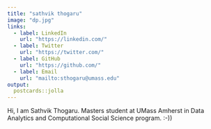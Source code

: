 ```yaml
---
title: "sathvik thogaru"
image: "dp.jpg"
links:
  - label: LinkedIn
    url: "https://linkedin.com/"
  - label: Twitter
    url: "https://twitter.com/"
  - label: GitHub
    url: "https://github.com/"
  - label: Email
    url: "mailto:sthogaru@umass.edu"
output:
  postcards::jolla
---
```

 
Hi, I am Sathvik Thogaru. Masters student at UMass Amherst in Data Analytics and Computational Social Science program. :-))